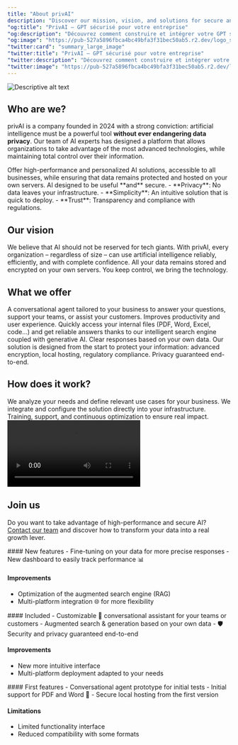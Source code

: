 ```yaml
---
title: "About privAI"
description: "Discover our mission, vision, and solutions for secure and personalized artificial intelligence"
"og:title": "PrivAI – GPT sécurisé pour votre entreprise"
"og:description": "Découvrez comment construire et intégrer votre GPT sécurisé avec PrivAI."
"og:image": "https://pub-527a5896fbca4bc49bfa3f31bec50ab5.r2.dev/logo_square.png"
"twitter:card": "summary_large_image"
"twitter:title": "PrivAI – GPT sécurisé pour votre entreprise"
"twitter:description": "Découvrez comment construire et intégrer votre GPT sécurisé avec PrivAI."
"twitter:image": "https://pub-527a5896fbca4bc49bfa3f31bec50ab5.r2.dev/logo_square.png"
---
```


<Frame>
  <img src="../images/accueil.png" alt="Descriptive alt text" />
</Frame>

## Who are we?

privAI is a company founded in 2024 with a strong conviction: artificial intelligence must be a powerful tool **without ever endangering data privacy**.
Our team of AI experts has designed a platform that allows organizations to take advantage of the most advanced technologies, while maintaining total control over their information.

<AccordionGroup>
<Accordion title="Our mission">
Offer high-performance and personalized AI solutions, accessible to all businesses, while ensuring that data remains protected and hosted on your own servers.

<Check>
AI designed to be useful **and** secure.
</Check>
</Accordion>

<Accordion title="Our values">
- **Privacy**: No data leaves your infrastructure.
- **Simplicity**: An intuitive solution that is quick to deploy.
- **Trust**: Transparency and compliance with regulations.
</Accordion>
</AccordionGroup>

## Our vision

<Tabs>
<Tab title="AI at the service of businesses">
We believe that AI should not be reserved for tech giants. With privAI, every organization – regardless of size – can use artificial intelligence reliably, efficiently, and with complete confidence.
</Tab>

<Tab title="Priority on security">
All your data remains stored and encrypted on your own servers. You keep control, we bring the technology.
</Tab>
</Tabs>

## What we offer

<CardGroup cols={3}>
<Card title="Custom conversational assistant" icon="message-circle">
A conversational agent tailored to your business to answer your questions, support your teams, or assist your customers.

<Check>
Improves productivity and user experience.
</Check>
</Card>

<Card title="Augmented search (RAG)" icon="search">
Quickly access your internal files (PDF, Word, Excel, code...) and get reliable answers thanks to our intelligent search engine coupled with generative AI.

<Check>
Clear responses based on your own data.
</Check>
</Card>

<Card title="Integrated security" icon="shield">
Our solution is designed from the start to protect your information: advanced encryption, local hosting, regulatory compliance.

<Check>
Privacy guaranteed end-to-end.
</Check>
</Card>
</CardGroup>

## How does it work?

<Steps>
<Step title="Diagnosis">
We analyze your needs and define relevant use cases for your business.
</Step>

<Step title="Setup">
We integrate and configure the solution directly into your infrastructure.
</Step>

<Step title="Support">
Training, support, and continuous optimization to ensure real impact.
</Step>
</Steps>

<Frame>
<video
  controls
  className="w-full aspect-video rounded-xl"
  src="https://pub-527a5896fbca4bc49bfa3f31bec50ab5.r2.dev/demo.mp4"
></video>
</Frame>

## Join us

Do you want to take advantage of high-performance and secure AI? [Contact our team](/contact) and discover how to transform your data into a real growth lever.

<Update label="v1.1.0" description="Advanced personalization">
#### New features
- Fine-tuning on your data for more precise responses
- New dashboard to easily track performance 📊

#### Improvements
- Optimization of the augmented search engine (RAG)
- Multi-platform integration 🌐 for more flexibility
</Update>

<Update label="v1.0.0" description="Official launch">
#### Included
- Customizable 💬 conversational assistant for your teams or customers
- Augmented search & generation based on your own data
- 🛡️ Security and privacy guaranteed end-to-end

#### Improvements
- New more intuitive interface
- Multi-platform deployment adapted to your needs
</Update>

<Update label="v0.9.0" description="Private beta">
#### First features
- Conversational agent prototype for initial tests
- Initial support for PDF and Word 📄
- Secure local hosting from the first version

#### Limitations
- Limited functionality interface
- Reduced compatibility with some formats
</Update>